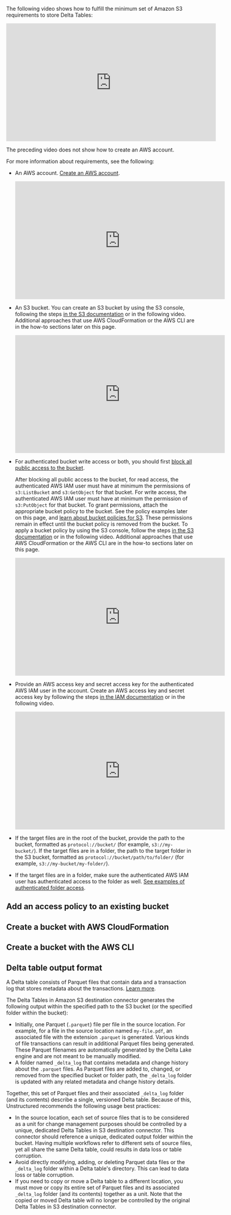The following video shows how to fulfill the minimum set of Amazon S3 requirements to store Delta Tables:

<iframe
width="560"
height="315"
src="https://www.youtube.com/embed/_W4565dcUGI"
title="YouTube video player"
frameborder="0"
allow="accelerometer; autoplay; clipboard-write; encrypted-media; gyroscope; picture-in-picture"
allowfullscreen
></iframe>


<S3OperationLatency />

The preceding video does not show how to create an AWS account. 

For more information about requirements, see the following:

- An AWS account. [Create an AWS account](https://aws.amazon.com/free).

  <iframe
  width="560"
  height="315"
  src="https://www.youtube.com/embed/lIdh92JmWtg"
  title="YouTube video player"
  frameborder="0"
  allow="accelerometer; autoplay; clipboard-write; encrypted-media; gyroscope; picture-in-picture"
  allowfullscreen
  ></iframe>

- An S3 bucket. You can create an S3 bucket by using the S3 console, following the steps [in the S3 documentation](https://docs.aws.amazon.com/AmazonS3/latest/userguide/creating-bucket.html) or in the following video. 
  Additional approaches that use AWS CloudFormation or the AWS CLI are in the how-to sections later on this page.

  <iframe
  width="560"
  height="315"
  src="https://www.youtube.com/embed/e6w9LwZJFIA"
  title="YouTube video player"
  frameborder="0"
  allow="accelerometer; autoplay; clipboard-write; encrypted-media; gyroscope; picture-in-picture"
  allowfullscreen
  ></iframe>

- For authenticated bucket write access or both, you should first 
  [block all public access to the bucket](https://docs.aws.amazon.com/AmazonS3/latest/userguide/configuring-block-public-access-bucket.html).

  After blocking all public access to the bucket, for read access, the authenticated AWS IAM user must have at minimum the permissions of `s3:ListBucket` and `s3:GetObject` for that bucket. 
  For write access, the authenticated AWS IAM user must have at minimum the permission of `s3:PutObject` for that bucket. To grant permissions, 
  attach the appropriate bucket policy to the bucket. See the policy examples later on this page, and [learn about bucket policies for S3](https://docs.aws.amazon.com/AmazonS3/latest/userguide/access-policy-language-overview.html). These permissions remain in effect until the bucket policy is removed from the bucket. 
  To apply a bucket policy by using the S3 console, follow the steps [in the S3 documentation](https://docs.aws.amazon.com/AmazonS3/latest/userguide/add-bucket-policy.html) or in the following video. 
  Additional approaches that use AWS CloudFormation or the AWS CLI are in the how-to sections later on this page.
  
  <iframe
  width="560"
  height="315"
  src="https://www.youtube.com/embed/y4SfQoJpipo"
  title="YouTube video player"
  frameborder="0"
  allow="accelerometer; autoplay; clipboard-write; encrypted-media; gyroscope; picture-in-picture"
  allowfullscreen
  ></iframe>

- Provide an AWS access key and secret access key for the authenticated AWS IAM user in the account. 
  Create an AWS access key and secret access key by following the steps [in the IAM documentation](https://docs.aws.amazon.com/IAM/latest/UserGuide/id_credentials_access-keys.html#Using_CreateAccessKey) or in the following video.

  <iframe
  width="560"
  height="315"
  src="https://www.youtube.com/embed/MoFTaGJE65Q"
  title="YouTube video player"
  frameborder="0"
  allow="accelerometer; autoplay; clipboard-write; encrypted-media; gyroscope; picture-in-picture"
  allowfullscreen
  ></iframe>
  
- If the target files are in the root of the bucket, provide the path to the bucket, formatted as `protocol://bucket/` (for example, `s3://my-bucket/`). 
  If the target files are in a folder, the path to the target folder in the S3 bucket, formatted as `protocol://bucket/path/to/folder/` (for example, `s3://my-bucket/my-folder/`). 
- If the target files are in a folder, make sure the authenticated AWS IAM user has 
  authenticated access to the folder as well. [See examples of authenticated folder access](https://docs.aws.amazon.com/AmazonS3/latest/userguide/example-bucket-policies.html#example-bucket-policies-folders).

## Add an access policy to an existing bucket


<S3BucketPolicy />

## Create a bucket with AWS CloudFormation


<S3BucketCloudFormation />

## Create a bucket with the AWS CLI


<S3BucketCLI />

## Delta table output format

A Delta table consists of Parquet files that contain data and a transaction log that stores metadata about the transactions. 
[Learn more](https://delta-io.github.io/delta-rs/how-delta-lake-works/architecture-of-delta-table/).

The Delta Tables in Amazon S3 destination connector generates the following output within the specified path to the S3 bucket (or the specified folder within the bucket):

- Initially, one Parquet (`.parquet`) file per file in the source location. For example, for a file in the source location named `my-file.pdf`, an associated 
  file with the extension `.parquet` is generated. Various kinds of file transactions can result in additional Parquet files being generated. These Parquet filenames are automatically generated by the Delta Lake engine and are not meant to be manually modified.
- A folder named `_delta_log` that contains metadata and change history about the `.parquet` files. As Parquet files are added to, changed, or removed from 
  the specified bucket or folder path, the `_delta_log` folder is updated with any related metadata and change history details. 

Together, this set of Parquet files and their associated `_delta_log` folder (and its contents) describe a single, versioned Delta table. Because of this, Unstructured recommends the following usage best practices:

- In the source location, each set of source files that is to be considered as a unit for change management purposes should be controlled by a unique, dedicated 
  Delta Tables in S3 destination connector. This connector should reference a unique, dedicated output folder within the bucket. Having 
  multiple workflows refer to different sets of source files, yet all share the same Delta table, could results in data loss or table corruption.
- Avoid directly modifying, adding, or deleting Parquet data files or the `_delta_log` folder within a Delta table's directory. This can lead to data loss or table corruption.
- If you need to copy or move a Delta table to a different location, 
  you must move or copy its entire set of Parquet files and its associated `_delta_log` folder (and its contents) together as a unit. 
  Note that the copied or moved Delta table will 
  no longer be controlled by the original Delta Tables in S3 destination connector.